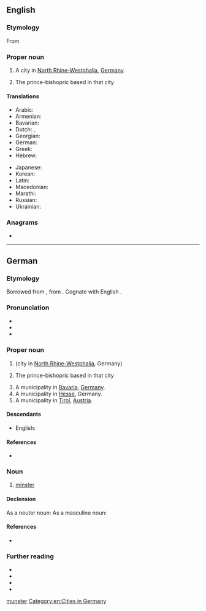 {{also|muenster|Munster}}
==English==
{{wikipedia}}
{{wikipedia|Prince-Bishopric of Münster}}

===Etymology===
From {{bor|en|de|Münster}}

===Proper noun===
{{en-proper noun}}

# A city in [[North Rhine-Westphalia]], [[Germany]].
# {{lb|en|historical}} The prince-bishopric based in that city

====Translations====
{{trans-top|city in North Rhine-Westphalia}}
* Arabic: {{t|ar|مونستر}}
* Armenian: {{t|hy|Մյունստեր}}
* Bavarian: {{t|bar|Minschda}}
* Dutch: {{t|nl|Munster}}, {{t|nl|Münster}}
* Georgian: {{t|ka|მიუნსტერი}}
* German: {{t+|de|Münster}}
* Greek: {{t|el|Μύνστερ}}
* Hebrew: {{t|he|מינסטר}}
{{trans-mid}}
* Japanese: {{t|ja|ミュンスター|sc=Jpan}}
* Korean: {{t|ko|뮌스터|sc=Kore}}
* Latin: {{t|la|Monasterium}}
* Macedonian: {{t|mk|Минстер|m|tr=Mínster|sc=Cyrl}}
* Marathi: {{t|mr|म्युन्स्टर|sc=Deva}}
* Russian: {{t+|ru|Мюнстер|m|sc=Cyrl}}
* Ukrainian: {{t|uk|Мюнстер|sc=Cyrl}}
{{trans-bottom}}

===Anagrams===
* {{anagrams|en|a=emnrstu|munters|sternum}}

[[Category:English terms spelled with Ü|munster]]
[[Category:en:Cities in Germany]]

----

==German==
{{wp|Münster (Begriffsklärung)|lang=de}}

===Etymology===
Borrowed from {{bor|de|la|monastērium}}, from {{der|de|grc|μοναστήριον}}. Cognate with English {{m|en|minster}}.

===Pronunciation===
* {{IPA|/ˈmʏnstɐ/|lang=de}}
* {{hyphenation|Müns|ter|lang=de}}
* {{audio|De-Münster.ogg|Audio|lang=de}}

===Proper noun===
{{de-proper noun|n}}

# {{l|en|Münster}} (city in [[North Rhine-Westphalia]], Germany)
# {{lb|de|historical}} The prince-bishopric based in that city
# A municipality in [[Bavaria]], [[Germany]].
# A municipality in [[Hesse]], Germany.
# A municipality in [[Tirol]], [[Austria]].

====Descendants====
* English: {{l|en|Münster}}

====References====
* {{R:Duden|Muenster_Stadt}}

===Noun===
{{de-noun|n|g2=m||Münster}}

# [[minster]] {{gloss|monastic church}}

====Declension====
As a neuter noun:
{{de-decl-noun-n|s}}
As a masculine noun:
{{de-decl-noun-m|s}}

====References====
* {{R:Duden|Muenster_Kirche}}

===Further reading===
* {{pedia|lang=de}}
* {{pedia|lang=de|Münster (Kirche)}}
* {{pedia|lang=de|Münster (Westfalen)}}
* {{pedia|lang=de|Hochstift Münster}}

{{topics|de|Architecture|Christianity|Cities in Germany|Austria}}